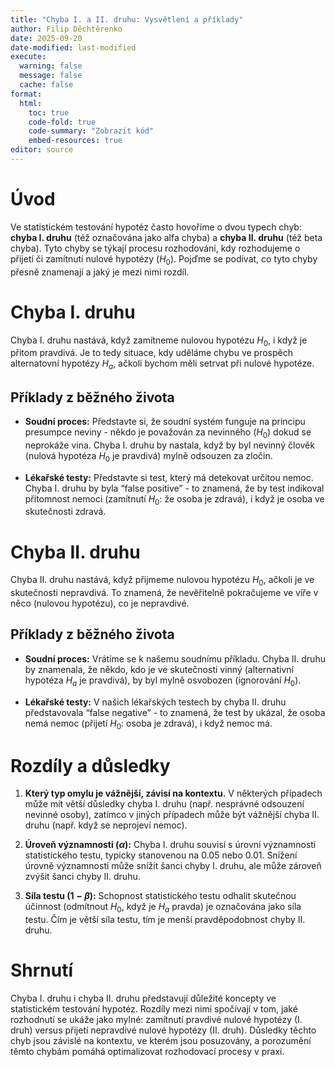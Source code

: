 ```yaml
---
title: "Chyba I. a II. druhu: Vysvětlení a příklady"
author: Filip Děchtěrenko
date: 2025-09-20
date-modified: last-modified
execute:
  warning: false
  message: false
  cache: false
format:
  html:
    toc: true
    code-fold: true
    code-summary: "Zobrazit kód"
    embed-resources: true
editor: source
---
```


# Úvod

Ve statistickém testování hypotéz často hovoříme o dvou typech chyb: **chyba I. druhu** (též označována jako alfa chyba) a **chyba II. druhu** (též beta chyba). Tyto chyby se týkají procesu rozhodování, kdy rozhodujeme o přijetí či zamítnutí nulové hypotézy ($H_0$). Pojďme se podívat, co tyto chyby přesně znamenají a jaký je mezi nimi rozdíl.

# Chyba I. druhu

Chyba I. druhu nastává, když zamítneme nulovou hypotézu $H_0$, i když je přitom pravdivá. Je to tedy situace, kdy uděláme chybu ve prospěch alternatovní hypotézy $H_a$, ačkoli bychom měli setrvat při nulové hypotéze.

## Příklady z běžného života

* **Soudní proces:** Představte si, že soudní systém funguje na principu presumpce neviny - někdo je považován za nevinného ($H_0$) dokud se neprokáže vina. Chyba I. druhu by nastala, když by byl nevinný člověk (nulová hypotéza $H_0$ je pravdivá) mylně odsouzen za zločin.
  
* **Lékařské testy:** Představte si test, který má detekovat určitou nemoc. Chyba I. druhu by byla "false positive" - to znamená, že by test indikoval přítomnost nemoci (zamítnutí $H_0$: že osoba je zdravá), i když je osoba ve skutečnosti zdravá.

# Chyba II. druhu

Chyba II. druhu nastává, když přijmeme nulovou hypotézu $H_0$, ačkoli je ve skutečnosti nepravdivá. To znamená, že nevěřitelně pokračujeme ve víře v něco (nulovou hypotézu), co je nepravdivé.

## Příklady z běžného života

* **Soudní proces:** Vrátíme se k našemu soudnímu příkladu. Chyba II. druhu by znamenala, že někdo, kdo je ve skutečnosti vinný (alternativní hypotéza $H_a$ je pravdivá), by byl mylně osvobozen (ignorování $H_0$).
  
* **Lékařské testy:** V našich lékařských testech by chyba II. druhu představovala "false negative" - to znamená, že test by ukázal, že osoba nemá nemoc (přijetí $H_0$: osoba je zdravá), i když nemoc má.

# Rozdíly a důsledky

1. **Který typ omylu je vážnější, závisí na kontextu.** V některých případech může mít větší důsledky chyba I. druhu (např. nesprávné odsouzení nevinné osoby), zatímco v jiných případech může být vážnější chyba II. druhu (např. když se neprojeví nemoc).
  
2. **Úroveň významnosti ($\alpha$):** Chyba I. druhu souvisí s úrovní významnosti statistického testu, typicky stanovenou na 0.05 nebo 0.01. Snížení úrovně významnosti může snížit šanci chyby I. druhu, ale může zároveň zvýšit šanci chyby II. druhu.

3. **Síla testu ($1-\beta$):** Schopnost statistického testu odhalit skutečnou účinnost (odmítnout $H_0$, když je $H_a$ pravda) je označována jako síla testu. Čím je větší síla testu, tím je menší pravděpodobnost chyby II. druhu.

# Shrnutí

Chyba I. druhu i chyba II. druhu představují důležité koncepty ve statistickém testování hypotéz. Rozdíly mezi nimi spočívají v tom, jaké rozhodnutí se ukáže jako mylné: zamítnutí pravdivé nulové hypotézy (I. druh) versus přijetí nepravdivé nulové hypotézy (II. druh). Důsledky těchto chyb jsou závislé na kontextu, ve kterém jsou posuzovány, a porozumění těmto chybám pomáhá optimalizovat rozhodovací procesy v praxi.

